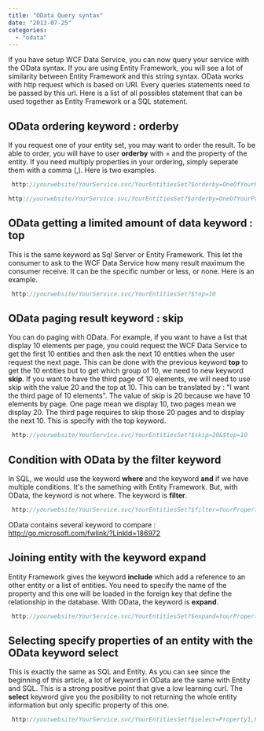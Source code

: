 ```yaml
---
title: "OData Query syntax"
date: "2013-07-25"
categories: 
  - "odata"
---
```


If you have setup WCF Data Service, you can now query your service with the OData syntax. If you are using Entity Framework, you will see a lot of similarity between Entity Framework and this string syntax. OData works with http request which is based on URI. Every queries statements need to be passed by this url. Here is a list of all possibles statement that can be used together as Entity Framework or a SQL statement.

## OData ordering keyword : orderby

If you request one of your entity set, you may want to order the result. To be able to order, you will have to user **orderby** with = and the property of the entity. If you need multiply properties in your ordering, simply seperate them with a comma (,). Here is two examples.


```csharp
 http://yourwebsite/YourService.svc/YourEntitiesSet?$orderby=OneOfYourProperty

http://yourwebsite/YourService.svc/YourEntitiesSet?$orderby=OneOfYourProperty,ASecondProperty 
```

## OData getting a limited amount of data keyword : top

This is the same keyword as Sql Server or Entity Framework. This let the consumer to ask to the WCF Data Service how many result maximum the consumer receive. It can be the specific number or less, or none. Here is an example.


```csharp
 http://yourwebsite/YourService.svc/YourEntitiesSet?$top=10 
```

## OData paging result keyword : skip

You can do paging with OData. For example, if you want to have a list that display 10 elements per page, you could request the WCF Data Service to get the first 10 entities and then ask the next 10 entities when the user request the next page. This can be done with the previous keyword **top** to get the 10 entities but to get which group of 10, we need to new keyword **skip**. If you want to have the third page of 10 elements, we will need to use skip with the value 20 and the top at 10. This can be translated by : "I want the third page of 10 elements". The value of skip is 20 because we have 10 elements by page. One page mean we display 10, two pages mean we display 20. The third page requires to skip those 20 pages and to display the next 10. This is specify with the top keyword.


```csharp
 http://yourwebsite/YourService.svc/YourEntitiesSet?$skip=20&$top=10 
```

## Condition with OData by the filter keyword

In SQL, we would use the keyword **where** and the keyword **and** if we have multiple conditions. It's the samething with Entity Framework. But, with OData, the keyword is not where. The keyword is **filter**.


```csharp
 http://yourwebsite/YourService.svc/YourEntitiesSet?$filter=YourProperty equal('Test') 
```

OData contains several keyword to compare : http://go.microsoft.com/fwlink/?LinkId=186972

## Joining entity with the keyword expand

Entity Framework gives the keyword **include** which add a reference to an other entity or a list of entities. You need to specify the name of the property and this one will be loaded in the foreign key that define the relationship in the database. With OData, the keyword is **expand**.


```csharp
 http://yourwebsite/YourService.svc/YourEntitiesSet?$expand=YourPropertyThatLinkToAnOtherEntity 
```

## Selecting specify properties of an entity with the OData keyword select

This is exactly the same as SQL and Entity. As you can see since the beginning of this article, a lot of keyword in OData are the same with Entity and SQL. This is a strong positive point that give a low learning curl. The **select** keyword give you the posibility to not returning the whole entity information but only specific property of this one.


```csharp
 http://yourwebsite/YourService.svc/YourEntitiesSet?$select=Property1,Property2 
```
